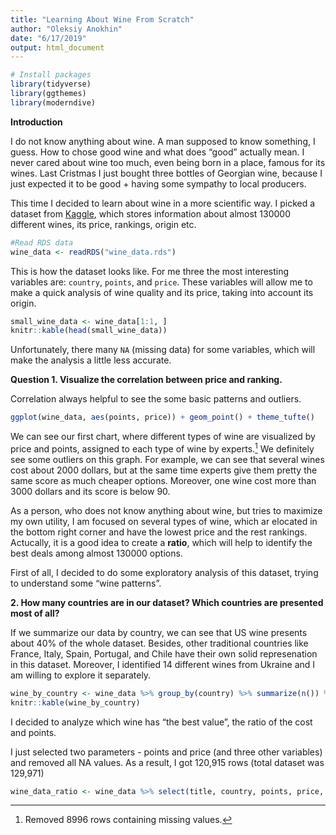 ```yaml
---
title: "Learning About Wine From Scratch"
author: "Oleksiy Anokhin"
date: "6/17/2019"
output: html_document
---
```


```r
# Install packages 
library(tidyverse)
library(ggthemes)
library(moderndive)
```

**Introduction** 

I do not know anything about wine. A man supposed to know something, I guess. How to chose good wine and what
does "good" actually mean. I never cared about wine too much, even being born in a place, famous for its wines. Last Cristmas I just bought three bottles of Georgian wine, because I just expected it to be good + having some sympathy to local producers. 

This time I decided to learn about wine in a more scientific way. I picked a dataset from [Kaggle](https://www.kaggle.com/zynicide/wine-reviews), which stores information about almost 130000 different wines, its price, rankings, origin etc. 

```r
#Read RDS data
wine_data <- readRDS("wine_data.rds")
```

This is how the dataset looks like. For me three the most interesting variables are: `country`, `points`, and `price`. These variables will allow me to make a quick analysis of wine quality and its price, taking into account its origin.  

```r
small_wine_data <- wine_data[1:1, ]
knitr::kable(head(small_wine_data))
```

Unfortunately, there many `NA` (missing data) for some variables, which will make the analysis a little less accurate. 

**Question 1. Visualize the correlation between price and ranking.**

Correlation always helpful to see the some basic patterns and outliers. 

```r
ggplot(wine_data, aes(points, price)) + geom_point() + theme_tufte()
```

We can see our first chart, where different types of wine are visualized by price and points, assigned to each type of wine by experts.^[Removed 8996 rows containing missing values.] We definitely see some outliers on this graph. For example, we can see that several wines cost about 2000 dollars, but at the same time experts give them pretty the same score as much cheaper options. Moreover, one wine cost more than 3000 dollars and its score is below 90.

As a person, who does not know anything about wine, but tries to maximize my own utility, I am focused on several types of wine, which ar elocated in the bottom right corner and have the lowest price and the rest rankings. Actucally, it is a good idea to create a **ratio**, which will help to identify the best deals among almost 130000 options. 

First of all, I decided to do some exploratory analysis of this dataset, trying to understand some "wine patterns". 

**2. How many countries are in our dataset? Which countries are presented most of all?**

If we summarize our data by country, we can see that US wine presents about 40% of the whole dataset. Besides, other traditional countries like France, Italy, Spain, Portugal, and Chile have their own solid represenation in this dataset. Moreover, I identified 14 different wines from Ukraine and I am willing to explore it separately. 

```r
wine_by_country <- wine_data %>% group_by(country) %>% summarize(n()) %>% arrange(desc(`n()`)) 
knitr::kable(wine_by_country)
```

I decided to analyze which wine has "the best value", the ratio of the cost and points. 

I just selected two parameters - points and price (and three other variables) and removed all NA values. As a result, I got 120,915 rows (total dataset was 129,971)

```r
wine_data_ratio <- wine_data %>% select(title, country, points, price, variety) 
```







